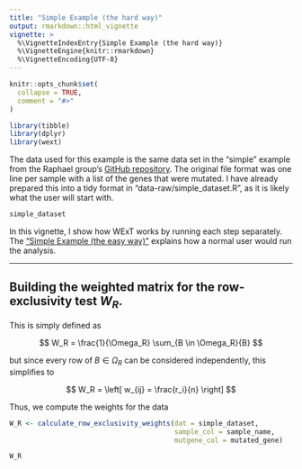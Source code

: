 ```yaml
---
title: "Simple Example (the hard way)"
output: rmarkdown::html_vignette
vignette: >
  %\VignetteIndexEntry{Simple Example (the hard way)}
  %\VignetteEngine{knitr::rmarkdown}
  %\VignetteEncoding{UTF-8}
---
```


```r
knitr::opts_chunk$set(
  collapse = TRUE,
  comment = "#>"
)
```

```r
library(tibble)
library(dplyr)
library(wext)
```

The data used for this example is the same data set in the "simple" example from the Raphael group's [GitHub repository](https://github.com/raphael-group/wext/tree/master/examples/simple). The original file format was one line per sample with a list of the genes that were mutated. I have already prepared this into a tidy format in "data-raw/simple_dataset.R", as it is likely what the user will start with.

```r
simple_dataset
```

In this vignette, I show how WExT works by running each step separately. The ["Simple Example (the easy way)"]() explains how a normal user would run the analysis.

---

## Building the weighted matrix for the row-exclusivity test $W_R$.

This is simply defined as

$$
W_R = \frac{1}{\Omega_R} \sum_{B \in \Omega_R}{B}
$$

but since every row of $B \in \Omega_R$ can be considered independently, this simplifies to

$$
W_R = \left[ w_{ij} = \frac{r_i}{n} \right]
$$

Thus, we compute the weights for the data

```r
W_R <- calculate_row_exclusivity_weights(dat = simple_dataset,
                                         sample_col = sample_name,
                                         mutgene_col = mutated_gene)
```

```r
W_R
```


